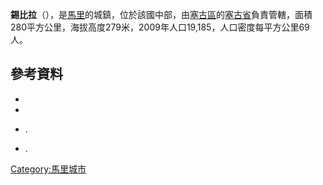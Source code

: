 '''錫比拉'''（{{lang-fr|Sibila}}），是[[馬里|馬里]]的城鎮，位於該國中部，由[[塞古區|塞古區]]的[[塞古省|塞古省]]負責管轄，面積280平方公里，海拔高度279米，2009年人口19,185，人口密度每平方公里69人。

==參考資料==
*{{citation | contribution= Common and Fundamental Operational Datasets Registry: Mali | publisher= United Nations Office for the Coordination of Humanitarian Affairs | url= http://cod.humanitarianresponse.info/country-region/mali | deadurl= yes | archiveurl= https://web.archive.org/web/20121214211137/http://cod.humanitarianresponse.info/country-region/Mali | archivedate= 2012-12-14 }}
*{{citation | url=http://instat.gov.ml/documentation/segou.pdf | publisher=République de Mali: Institut National de la Statistique | title=Resultats Provisoires RGPH 2009 (Région de Ségou) | language=fr | accessdate=2015-07-26 | archive-date=2012-09-19 | archive-url=https://www.webcitation.org/6AnaY2J1p?url=http://instat.gov.ml/documentation/Segou.pdf | dead-url=no }}
*{{citation | title=Plan de Sécurité Alimentaire Commune Rurale de Sibila 2008-2012 | publisher=Commissariat à la Sécurité Alimentaire, République du Mali, USAID-Mali | year=2008 | url=http://www.aec.msu.edu/fs2/mali_fd_strtgy/plans/segou/segou/P_S_A_Sibila.pdf | language=fr | accessdate=2015-07-26 | archive-date=2010-06-13 | archive-url=https://web.archive.org/web/20100613174612/http://www.aec.msu.edu/fs2/mali_fd_strtgy/plans/segou/segou/P_S_A_Sibila.pdf | dead-url=yes }}.
*{{citation | title= Situation des points d'eau modernes au Mali en 2003: Sibila | url= http://www.bndr-mali.org/bnn-mali/index.php?option=com_docman&task=doc_download&gid=784&Itemid=53 | publisher= Ministère des Mines, de l'Energie et de l'Eau, République du Mali | year= 2003 | language= fr }}{{Dead link|date=2018年6月 |bot=InternetArchiveBot |fix-attempted=no }}.

{{Coord|13|46|40|N|5|52|40|W|display=title}}

{{塞古區}}

[[Category:馬里城市|Category:馬里城市]]


{{Mali-geo-stub}}